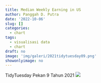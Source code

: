 ```yaml
---
title: Median Weekly Earning in US
author: Panggah D. Putra
date: '2022-10-06'
slug: []
categories:
  - chart
tags:
  - visualisasi data
  - chart
draft: no
image: 'img/galeri/2021tidytuesday09.png'
showonlyimage: no
---
```

TidyTuesday Pekan 9 Tahun 2021
<!--more-->
![](images/2021tidytuesday09.png)